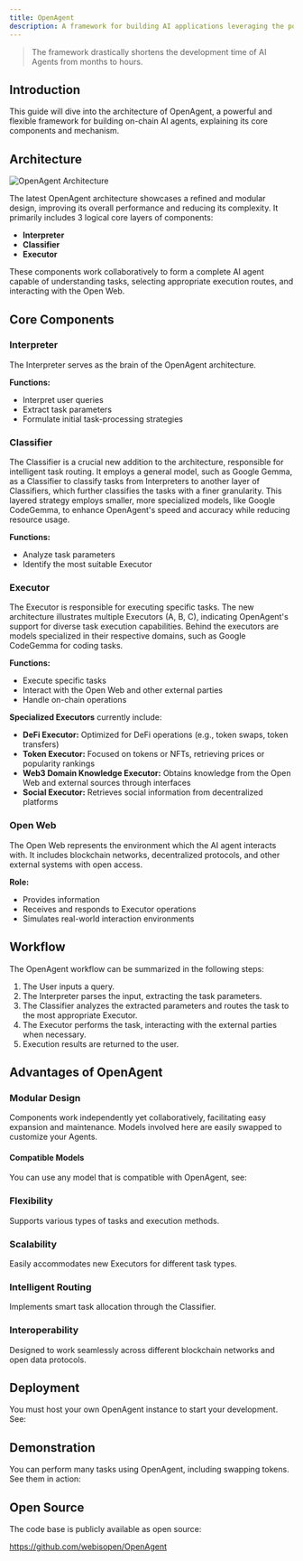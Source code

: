 ```yaml
---
title: OpenAgent
description: A framework for building AI applications leveraging the power of the Open Web.
---
```


> The framework drastically shortens the development time of AI Agents from months to hours.

## Introduction

This guide will dive into the architecture of OpenAgent, a powerful and flexible framework for building on-chain AI agents, explaining its core components and mechanism.

## Architecture

![OpenAgent Architecture](./assets/architecture.png)

The latest OpenAgent architecture showcases a refined and modular design, improving its overall performance and reducing its complexity. It primarily includes 3 logical core layers of components:

- **Interpreter**
- **Classifier**
- **Executor**

These components work collaboratively to form a complete AI agent capable of understanding tasks, selecting appropriate execution routes, and interacting with the Open Web.

## Core Components

### Interpreter

The Interpreter serves as the brain of the OpenAgent architecture.

**Functions:**

- Interpret user queries
- Extract task parameters
- Formulate initial task-processing strategies

### Classifier

The Classifier is a crucial new addition to the architecture, responsible for intelligent task routing. It employs a general model, such as Google Gemma, as a Classifier to classify tasks from Interpreters to another layer of Classifiers, which further classifies the tasks with a finer granularity. This layered strategy employs smaller, more specialized models, like Google CodeGemma, to enhance OpenAgent's speed and accuracy while reducing resource usage.

**Functions:**

- Analyze task parameters
- Identify the most suitable Executor

### Executor

The Executor is responsible for executing specific tasks. The new architecture illustrates multiple Executors (A, B, C), indicating OpenAgent's support for diverse task execution capabilities. Behind the executors are models specialized in their respective domains, such as Google CodeGemma for coding tasks.

**Functions:**

- Execute specific tasks
- Interact with the Open Web and other external parties
- Handle on-chain operations

**Specialized Executors** currently include:

- **DeFi Executor:** Optimized for DeFi operations (e.g., token swaps, token transfers)
- **Token Executor:** Focused on tokens or NFTs, retrieving prices or popularity rankings
- **Web3 Domain Knowledge Executor:** Obtains knowledge from the Open Web and external sources through interfaces
- **Social Executor:** Retrieves social information from decentralized platforms

### Open Web

The Open Web represents the environment which the AI agent interacts with. It includes blockchain networks, decentralized protocols, and other external systems with open access.

**Role:**

- Provides information
- Receives and responds to Executor operations
- Simulates real-world interaction environments

## Workflow

The OpenAgent workflow can be summarized in the following steps:

1. The User inputs a query.
2. The Interpreter parses the input, extracting the task parameters.
3. The Classifier analyzes the extracted parameters and routes the task to the most appropriate Executor.
4. The Executor performs the task, interacting with the external parties when necessary.
5. Execution results are returned to the user.

## Advantages of OpenAgent

### **Modular Design**

Components work independently yet collaboratively, facilitating easy expansion and maintenance. Models involved here are easily swapped to customize your Agents.

#### Compatible Models

You can use any model that is compatible with OpenAgent, see:

<LinkCard id="compatible-models" />

### **Flexibility**

Supports various types of tasks and execution methods.

### **Scalability**

Easily accommodates new Executors for different task types.

### **Intelligent Routing**

Implements smart task allocation through the Classifier.

### **Interoperability**

Designed to work seamlessly across different blockchain networks and open data protocols.

## Deployment

You must host your own OpenAgent instance to start your development. See:

<LinkCard id="openagent-deployment" />

## Demonstration

You can perform many tasks using OpenAgent, including swapping tokens. See them in action:

<LinkCard id="openagent-use-cases" />

## Open Source

The code base is publicly available as open source:

https://github.com/webisopen/OpenAgent
